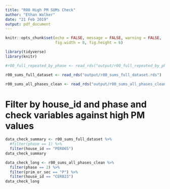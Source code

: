 ```yaml
---
title: "R00 High PM SUMs Check"
author: "Ethan Walker"
date: "21 Feb 2019"
output: pdf_document
---
```


```r
knitr::opts_chunk$set(echo = FALSE, message = FALSE, warning = FALSE,
                      fig.width = 8, fig.height = 6)
```

```r
library(tidyverse)
library(knitr)
```

```r
#r00_full_repeated_by_phase <- read_rds("output/r00_full_repeated_by_phase.rds")

r00_sums_full_dataset <- read_rds("output/r00_sums_full_dataset.rds")

r00_sums_all_phases_clean <- read_rds("output/r00_sums_all_phases_clean.rds")
```

# Filter by house_id and phase and check variables against high PM values
```r
data_check_summary <- r00_sums_full_dataset %>% 
  #filter(phase == 1) %>% 
  filter(house_id == "PER065")
data_check_summary

data_check_long <- r00_sums_all_phases_clean %>% 
  filter(phase == 2) %>% 
  filter(prim_or_sec == "P") %>%
  filter(house_id == "CER023") 
data_check_long
```
